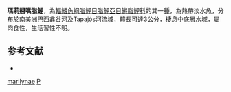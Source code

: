 {{Speciesbox
| status = NE
| status_system = IUCN3.1
| genus = Pyrrhulina
| species = marilynae
| authority = [[Netto-Ferreira_&_Marinho|Netto-Ferreira & Marinho]], 2013
| synonyms = 
}}
'''瑪莉翹嘴脂鯉'''，為[[輻鰭魚綱|輻鰭魚綱]][[脂鯉目|脂鯉目]][[脂鯉亞目|脂鯉亞目]][[鱂脂鯉科|鱂脂鯉科]]的其一[[種|種]]，為熱帶淡水魚，分布於[[南美洲|南美洲]][[巴西|巴西]][[鑫谷河|鑫谷河]]及Tapajós河流域，體長可達3公分，棲息中底層水域，屬肉食性，生活習性不明。

==参考文献==
{{refbegin}}
*{{FishBase_species|genus=Pyrrhulina|species=marilynae|year=2013|month=10}}
{{refend}}
{{Taxonbar|from=Q21311697}}

[[Category:翹嘴脂鯉屬|marilynae]]
[[Category:2013年描述的鱼类|P]]